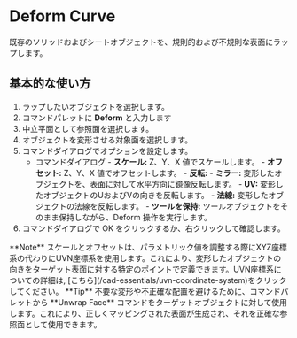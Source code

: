 
# Deform Curve

<Reference shortcut="" command="Deform" button="" />

既存のソリッドおよびシートオブジェクトを、規則的および不規則な表面にラップします。

## 基本的な使い方

1. ラップしたいオブジェクトを選択します。
2. コマンドパレットに **Deform** と入力します
3. 中立平面として参照面を選択します。
4. オブジェクトを変形させる対象面を選択します。
5. コマンドダイアログでオプションを設定します。
    - <Kst>コマンドダイアログ</Kst>
          - **スケール:** Z、Y、X 値でスケールします。
          - **オフセット:** Z、Y、X 値でオフセットします。
          - **反転:** 
                - **ミラー:** 変形したオブジェクトを、表面に対して水平方向に鏡像反転します。
                - **UV:** 変形したオブジェクトのUおよびVの向きを反転します。
                - **法線:** 変形したオブジェクトの法線を反転します。
          - **ツールを保持:** ツールオブジェクトをそのまま保持しながら、Deform 操作を実行します。
6. コマンドダイアログで OK をクリックするか、右クリックして確認します。

<VideoPlayer fileName="deform-curve"/>

<Callout type="info" emoji="🗒️">
**Note**
スケールとオフセットは、パラメトリック値を調整する際にXYZ座標系の代わりにUVN座標系を使用します。これにより、変形したオブジェクトの向きをターゲット表面に対する特定のポイントで定義できます。UVN座標系についての詳細は, [こちら](/cad-essentials/uvn-coordinate-system)をクリックしてください。

</Callout>

<Callout type="info" emoji="💡">
**Tip** 
不要な変形や不正確な配置を避けるために、コマンドパレットから **Unwrap Face** コマンドをターゲットオブジェクトに対して使用します。これにより、正しくマッピングされた表面が生成され、それを正確な参照面として使用できます。

<VideoPlayer fileName="deform-curve-unwrap"/>
</Callout>